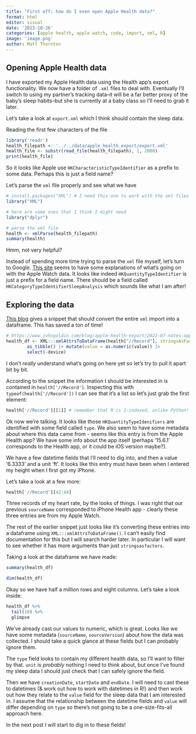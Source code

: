 ```yaml
---
title: "First off: how do I even open Apple Health data?"
format: html
editor: visual
date: '2023-10-26'
categories: [apple health, apple watch, code, import, xml, R]
image: 'image.png'
author: Matt Thornton
---
```


## 

## Opening Apple Health data

I have exported my Apple Health data using the Health app's export functionality. We now have a folder of `.xml` files to deal with. Eventually I'll switch to using my partner's tracking data--it will be a far better proxy of the baby's sleep habits--but she is currently at a baby class so I'll need to grab it later.

Let's take a look at `export.xml` which I think should contain the sleep data.

Reading the first few characters of the file

```r
library('readr')
health_filepath <- '../../data/apple_health_export/export.xml'
health_file <- substr(read_file(health_filepath), 1, 2000)
print(health_file)
```

So it looks like Apple use `HKCharacteristicTypeIdentifier` as a prefix to some data. Perhaps this is just a field name?

Let's parse the `xml` file properly and see what we have

```r
# install.packages("XML") # I need this one to work with the xml files
library("XML")

# here are some ones that I think I might need
library("dplyr")

# parse the xml file
health <- xmlParse(health_filepath)
summary(health)


```

Hmm, not very helpful?

Instead of spending more time trying to parse the `xml` file myself, let's turn to Google. [This site](https://www.r-bloggers.com/2020/02/apple-health-export-part-i/) seems to have some explanations of what's going on with the Apple Watch data. It looks like indeed `HKQuantityTypeIdentifier` is just a prefix for a field name. There should be a field called `HKCategoryTypeIdentifierSleepAnalysis` which sounds like what I am after!

## Exploring the data

[This blog](https://www.johngoldin.com/blog/apple-health-export/2022-07-notes-apple-health-export/index.html) gives a snippet that should convert the entire `xml` import into a dataframe. This has saved a ton of time!

```r
# https://www.johngoldin.com/blog/apple-health-export/2022-07-notes-apple-health-export/index.html
health_df <- XML:::xmlAttrsToDataFrame(health["//Record"], stringsAsFactors = FALSE) |>
        as_tibble() |> mutate(value = as.numeric(value)) |>
        select(-device)  


```

I don't *really* understand what's going on here yet so let's try to pull it apart bit by bit.

According to the snippet the information I should be interested in is contained in `health['//Record']`. Inspecting this with `typeof(health['//Record'])` I can see that it's a list so let's just grab the first element:

```r
health['//Record'][[1]] # remember that R is 1-indexed, unlike Python!
```

Ok now we're talking. It looks like those `HKQuantityTypeIdenifiers` are identified with some field called `type`. We also seem to have some metadata about where this data came from - seems like this entry is from the Apple Health app? We have some info about the app itself (perhaps '15.6.1' corresponds to the Health app, or it could be iOS version maybe?).

We have a few datetime fields that I'll need to dig into, and then a value '6.3333' and a unit 'ft'. It looks like this entry must have been when I entered my height when I first got my iPhone.

Let's take a look at a few more:

```r
health['//Record'][42:44]
```

Three records of my heart rate, by the looks of things. I was right that our previous `sourceName` corresponded to iPhone Health app - clearly these three entries are from my Apple Watch.

The rest of the earlier snippet just looks like it's converting these entries into a dataframe using `XML:::xmlAttrsToDataFrame()`. I can't easily find documentation for this but I will search harder later. In particular I will want to see whether it has more arguments than just `stringsasfactors`.

Taking a look at the dataframe we have made:

```r
summary(health_df)
```

```r
dim(health_df)
```

Okay so we have half a million rows and eight columns. Let's take a look inside:

```r
health_df %>% 
  tail(10) %>% 
  glimpse
```

We've already cast our values to numeric, which is great. Looks like we have some metadata (`sourceName`, `sourceVersion`) about how the data was collected. I should take a quick glance at these fields but I can probably ignore them.

The `type` field looks to contain my different health data, so I'll want to filter by that. `unit` is *probably* nothing I need to think about, but once I've found my sleep data I should just check that I can safely ignore the field.

Then we have `creationDate`, `startDate` and `endDate`. I will need to cast these to datetimes (& work out how to work with datetimes in R!) and then work out how they relate to the `value` field for the sleep data that I am interested in. I assume that the relationship between the datetime fields and `value` will differ depending on `type` so there's not going to be a one-size-fits-all approach here.

In the next post I will start to dig in to these fields!
